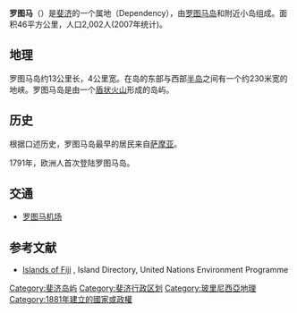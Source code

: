 {{Infobox geopolitical organisation
|conventional_long_name = 罗图马
|native_name = Rotuma
|common_name = Rotuma
|image_flag = |image_coat = |symbol_type = 
|national_motto = |national_anthem = 
|image_map = LocationRotuma.png
|map_caption = 罗图马在[[美拉尼西亚|美拉尼西亚]]的位置
|image_map2 = RotumaMap.png
|map_caption2 = 罗图马岛地图
|admin_center = 阿豪
|latd=12 |latm=29.9 |latNS=S |longd=177 |longm=2.82 |longEW=E
|official_languages = {{unbulleted list |罗图马语 |[[英语|英语]]}}
|ethnic_groups = {{unbulleted list |[[罗图马人|罗图马人]] <!--|[[Fijians|Fijian]] |[[Samoans|Samoan]]-->}}
|ethnic_groups_year = 
|government_type = {{FJI}}属地
|leader_title1 = 地区长官
|leader_name1 = Niumaia Masere
|leader_title2 = 罗图马委员会主席
|leader_name2 = Tarterani Rigamoto
|sovereignty_type = {{nowrap|独立 {{nobold|脱离英国，成为斐济的一部分}}}}
|established_event1 = 日期
|established_date1 = 1970年10月10日
|area_rank = |area_magnitude = 
|area_km2 = 46
|area_sq_mi = 
|percent_water = 
|population_estimate = |population_estimate_rank = |population_estimate_year = 
|population_census = 1594
|population_census_year = 2017年
|population_density_km2 = |population_density_sq_mi = |population_density_rank = 
|GDP_PPP = |GDP_PPP_rank = |GDP_PPP_year = |GDP_PPP_per_capita = |GDP_PPP_per_capita_rank = 
|GDP_nominal = |GDP_nominal_rank = |GDP_nominal_year = |GDP_nominal_per_capita = |GDP_nominal_per_capita_rank = 
|Gini = |Gini_rank = |Gini_year = |Gini_category = 
|HDI = |HDI_rank = |HDI_year = |HDI_category = 
|currency = [[斐济元|斐济元]]
|currency_code = FJD
|time_zone = 
|utc_offset = +12
|time_zone_DST = |DST_note = |utc_offset_DST = 
|cctld = 
|calling_code = +679
}}

'''罗图马'''（{{lang-fj|Rotuma}}）是[[斐济|斐济]]的一个属地（Dependency），由[[罗图马岛|罗图马岛]]和附近小岛组成。面积46平方公里，人口2,002人(2007年统计)。

== 地理 ==
罗图马岛约13公里长，4公里宽。在岛的东部与西部[[半岛|半岛]]之间有一个约230米宽的地峡。罗图马岛是由一个[[盾状火山|盾状火山]]形成的岛屿。

== 历史 ==
根据口述历史，罗图马岛最早的居民来自[[萨摩亚|萨摩亚]]。

1791年，欧洲人首次登陆罗图马岛。

== 交通 ==
*[[罗图马机场|罗图马机场]]

==参考文献==
*[http://islands.unep.ch/ILQ.htm Islands of Fiji] {{WebCite|url=https://www.webcitation.org/676CQDWXv?url=http://islands.unep.ch/ILQ.htm |date=20120421213518 |dateformat=iso }}, Island Directory, United Nations Environment Programme
{{reflist}}

{{fiji-stub}}

{{斐济行政区划}}

[[Category:斐济岛屿|Category:斐济岛屿]]
[[Category:斐济行政区划|Category:斐济行政区划]]
[[Category:玻里尼西亞地理|Category:玻里尼西亞地理]]
[[Category:1881年建立的國家或政權|Category:1881年建立的國家或政權]]